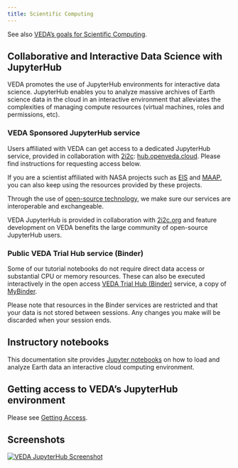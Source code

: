 ```yaml
---
title: Scientific Computing
---
```


See also [VEDA's goals for Scientific Computing](/veda-project/target-use-cases/scientific-computing.qmd).

## Collaborative and Interactive Data Science with JupyterHub

VEDA promotes the use of JupyterHub environments for interactive data science. JupyterHub enables you to analyze massive archives of Earth science data in the cloud in an interactive environment that alleviates the complexities of managing compute resources (virtual machines, roles and permissions, etc).

### VEDA Sponsored JupyterHub service

Users affiliated with VEDA can get access to a dedicated JupyterHub service, provided in collaboration with [2i2c](https://2i2c.org/): [hub.openveda.cloud](https://hub.openveda.cloud/). Please find instructions for requesting access below.

If you are a scientist affiliated with NASA projects such as [EIS](https://eis.smce.nasa.gov/about.html) and [MAAP](https://ops.maap-project.org), you can also keep using the resources provided by these projects.

Through the use of [open-source technology](/open-source-ecosystem/index.qmd), we make sure our services are interoperable and exchangeable.

VEDA JupyterHub is provided in collaboration with [2i2c.org](https://2i2c.org/) and feature development on VEDA benefits the large community of open-source JupyterHub users.

### Public VEDA Trial Hub service (Binder)

Some of our tutorial notebooks do not require direct data access or substantial CPU or memory resources. 
These can also be executed interactively in the open access [VEDA Trial Hub (Binder)](https://binder.openveda.cloud/) service, a copy of [MyBinder](https://mybinder.org/). 

Please note that resources in the Binder services are restricted and that your data is not stored between sessions. Any changes you make will be discarded when your session ends.


## Instructory notebooks

This documentation site provides [Jupyter notebooks](/user-guide/notebooks/index.qmd) on how to load and analyze Earth data an interactive cloud computing environment.


## Getting access to VEDA's JupyterHub environment {#access}

Please see [Getting Access](getting-access.qmd).


## Screenshots

[![VEDA JupyterHub Screenshot](images/analytics-platform.png)](https://hub.openveda.cloud)